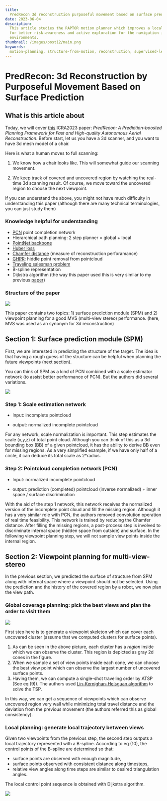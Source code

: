 ```yaml
---
title:
  PredRecon 3d reconstruction purposeful movement based on surface prediction
date: 2023-06-04
description:
  This article studies the RAPTOR motion planner which improves a local planning
  for better risk-awareness and active exploration for the navigation in unkown
  environments.
thumbnail: /images/post12/main.png
keywords:
  motion-planning, structure-from-motion, reconstruction, supervised-learning
---
```



# PredRecon: 3d Reconstruction by Purposeful Movement Based on Surface Prediction

<Frontmatter />

## What is this article about

Today, we will cover [this](https://arxiv.org/pdf/2302.04488.pdf) ICRA2023
paper: _PredRecon: A Prediction-boosted Planning Framework for Fast and
High-quality Autonomous Aerial Reconstruction_. Before start, let us you have a
3d scanner, and you want to have 3d mesh model of a chair.

Here is what a human moves to full scanning:

1. We know how a chair looks like. This will somewhat guide our scanning
   movement.

2. We keep track of covered and uncovered region by watching the real-time 3d
   scanning result. Of course, we move toward the uncovered region to choose the
   next viewpoint.

If you can understand the above, you might not have much difficulty in
understanding this paper (although there are many technical terminologies, you
can just study them)

<div className="sm:px-5 my-10">
  <YouTube videoId="ek7yY_FZYAc" className="videoWrapper" />
</div>

### Knowledge helpful for understanding

- [PCN](https://www.cs.cmu.edu/~wyuan1/pcn/) point completion network
- Hierarchical path planning: 2 step planner = global + local
- [PointNet backbone](https://stanford.edu/~rqi/pointnet/)
- [Huber loss](https://www.google.com/search?q=huber+loss+explained&sxsrf=APwXEdfgQ8v3rG0eWRMEJf3XPOK7geTlpQ:1685857842224&source=lnms&tbm=isch&sa=X&ved=2ahUKEwjuhs_u9aj_AhX5qlYBHfA-CdkQ_AUoAXoECAIQAw&biw=982&bih=716&dpr=1.75#imgrc=hAXHU2v0gpCrMM)
- [Chamfer distance](https://www.youtube.com/watch?v=P4IyrsWicfs) (measure of
  reconstruction perforamance)
- [GHPR](https://openaccess.thecvf.com/content_iccv_2015/papers/Katz_On_the_Visibility_ICCV_2015_paper.pdf):
  hiddle point removal from pointcloud
- [Traveling salesman problem](https://en.wikipedia.org/wiki/Travelling_salesman_problem)
- B-spline representation
- Dijkstra algorithm (the way this paper used this is very similar to my
  previous [paper](https://ieeexplore.ieee.org/abstract/document/9341368))

### Structure of the paper

<Image
  src="/images/post12/pipeline.png"
  width={500}
  height={500}
  className="my-3"
/>

This paper contains two topics: 1) surface prediction module (SPM) and 2)
viewpoint planning for a good MVS (multi-view stereo) performance. (here, MVS
was used as an synonym for 3d reconstruction)

## Section 1: Surface prediction module (SPM)

First, we are interested in predicting the structure of the target. The idea is
that having a rough guess of the structure can be helpful when planning the
future viewpoints (next section).

You can think of SPM as a kind of PCN combined with a scale estimator network
(to assist better performance of PCN). But the authors did several variations.

<Image
  src="/images/post12/network.png"
  width={500}
  height={500}
  className="my-3"
/>

### Step 1: Scale estimation network

- Input: incomplete pointcloud

- output: normalized incomplete pointcloud

For any network, scale normalization is important. This step estimates the scale
(x,y,z) of total point cloud. Although you can think of this as a 3d bounding
box (BB) of a given pointcloud, it has the ability to derive BB even for missing
regions. As a very simplified example, if we have only half of a circle, it can
deduce its total scale as 2\*radius.

### Step 2: Pointcloud completion network (PCN)

- Input: normalized incomplete pointcloud

- output: prediction (completed) pointcloud (inverse normalized) + inner space /
  surface discrimination

With the aid of the step 1 network, this network receives the normalized version
of the incomplete point cloud and fill the missing region. Although it has a
very similar role with PCN, the authors removed convolution operation of real
time feasibility. This network is trained by reducing the Chamfer distance.
After filling the missing regions, a post-process step is involved to
discriminate internal space (hidden space from outside) and surface. In the
following viewpoint planning step, we will not sample view points inside the
internal region.

## Section 2: Viewpoint planning for multi-view-stereo

In the previous section, we predicted the surface of structure from SPM along
with internal space where a viewpoint should not be selected. Using the
prediction and the history of the covered region by a robot, we now plan the
view path.

### Global coverage planning: pick the best views and plan the order to visit them

<Image
  src="/images/post12/global-planning.png"
  width={500}
  height={500}
  className="my-3"
/>

First step here is to generate a viewpoint skeleton which can cover each
uncovered cluster (assume that we computed clusters for surface points).

1. As can be seen in the above picture, each cluster has a _region_ inside which
   we can observe the cluster. This region is depicted as gray 2d cones in the
   figure.
2. When we sample a set of view points inside each cone, we can choose the best
   view point which can observe the largest number of uncovered surface points.
3. Having them, we can compute a single-shot traveling order by ATSP (See eq
   (9)). The authors used
   [Lin-Kernighan-Helsguan algorithm](https://github.com/topics/lin-kernighan-algorithm)
   to solve the TSP.

In this way, we can get a sequence of viewpoints which can observe uncovered
region very wall while minimizing total travel distance and the deviation from
the previous movement (the authors referred this as global consistency).

### Local planning: generate local trajectory between views

Given two viewpoints from the previous step, the second step outputs a local
trajectory represented with a B-spline. According to eq (10), the control points
of the B-spline are determined so that:

- surface points are observed with enough magnitude,
- surface points observed with consistent distance along timesteps,
- relative view angles along time steps are similar to desired triangulation
  angles.

The local control point sequence is obtained with Dijkstra algorithm.

<Image
  src="/images/post12/local-planning.png"
  width={500}
  height={500}
  className="my-3"
/>
